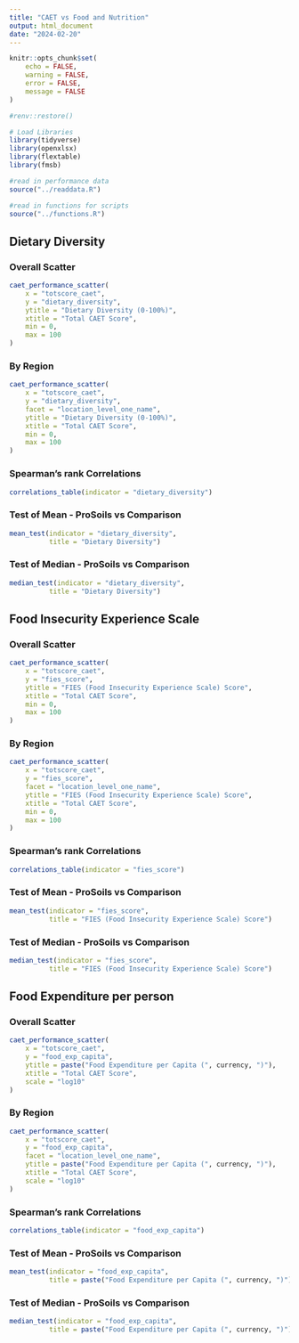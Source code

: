 ```yaml
---
title: "CAET vs Food and Nutrition"
output: html_document
date: "2024-02-20"
---
```


```r
knitr::opts_chunk$set(
    echo = FALSE,
    warning = FALSE,
    error = FALSE,
    message = FALSE
)

#renv::restore()

# Load Libraries
library(tidyverse)
library(openxlsx)
library(flextable)
library(fmsb)

#read in performance data
source("../readdata.R")

#read in functions for scripts
source("../functions.R")

```

## Dietary Diversity

### Overall Scatter

```r
caet_performance_scatter(
    x = "totscore_caet",
    y = "dietary_diversity",
    ytitle = "Dietary Diversity (0-100%)",
    xtitle = "Total CAET Score",
    min = 0,
    max = 100
)
```

### By Region

```r
caet_performance_scatter(
    x = "totscore_caet",
    y = "dietary_diversity",
    facet = "location_level_one_name",
    ytitle = "Dietary Diversity (0-100%)",
    xtitle = "Total CAET Score",
    min = 0,
    max = 100
)
```

### Spearman's rank Correlations

```r
correlations_table(indicator = "dietary_diversity")
```

### Test of Mean - ProSoils vs Comparison

```r
mean_test(indicator = "dietary_diversity",
          title = "Dietary Diversity")
```

### Test of Median - ProSoils vs Comparison

```r
median_test(indicator = "dietary_diversity",
          title = "Dietary Diversity")
```

## Food Insecurity Experience Scale

### Overall Scatter

```r
caet_performance_scatter(
    x = "totscore_caet",
    y = "fies_score",
    ytitle = "FIES (Food Insecurity Experience Scale) Score",
    xtitle = "Total CAET Score",
    min = 0,
    max = 100
)
```

### By Region

```r
caet_performance_scatter(
    x = "totscore_caet",
    y = "fies_score",
    facet = "location_level_one_name",
    ytitle = "FIES (Food Insecurity Experience Scale) Score",
    xtitle = "Total CAET Score",
    min = 0,
    max = 100
)
```




### Spearman's rank Correlations

```r
correlations_table(indicator = "fies_score")
```

### Test of Mean - ProSoils vs Comparison

```r
mean_test(indicator = "fies_score",
          title = "FIES (Food Insecurity Experience Scale) Score")
```

### Test of Median - ProSoils vs Comparison

```r
median_test(indicator = "fies_score",
          title = "FIES (Food Insecurity Experience Scale) Score")
```

## Food Expenditure per person

### Overall Scatter

```r
caet_performance_scatter(
    x = "totscore_caet",
    y = "food_exp_capita",
    ytitle = paste("Food Expenditure per Capita (", currency, ")"),
    xtitle = "Total CAET Score",
    scale = "log10"
)
```

### By Region

```r
caet_performance_scatter(
    x = "totscore_caet",
    y = "food_exp_capita",
    facet = "location_level_one_name",
    ytitle = paste("Food Expenditure per Capita (", currency, ")"),
    xtitle = "Total CAET Score",
    scale = "log10"
)
```

### Spearman's rank Correlations

```r
correlations_table(indicator = "food_exp_capita")
```

### Test of Mean - ProSoils vs Comparison

```r
mean_test(indicator = "food_exp_capita",
          title = paste("Food Expenditure per Capita (", currency, ")"))
```

### Test of Median - ProSoils vs Comparison

```r
median_test(indicator = "food_exp_capita",
          title = paste("Food Expenditure per Capita (", currency, ")"))
```
